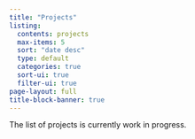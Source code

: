 ---
title: "Projects"
listing:
  contents: projects
  max-items: 5
  sort: "date desc"
  type: default
  categories: true
  sort-ui: true
  filter-ui: true
page-layout: full
title-block-banner: true
---

The list of projects is currently work in progress.
